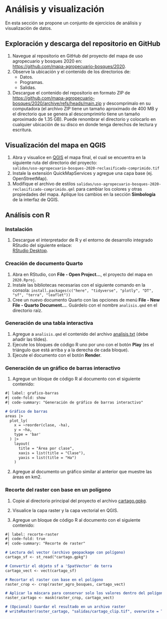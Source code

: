 # Análisis y visualización {.unnumbered}

En esta sección se propone un conjunto de ejercicios de análisis y visualización de datos.

## Exploración y descarga del repositorio en GitHub

1. Navegue al repositorio en GitHub del proyecto del mapa de uso agropecuario y bosques 2020 en:  
[https://github.com/mapa-agropecuario-bosques/2020](https://github.com/mapa-agropecuario-bosques/2020).
2. Observe la ubicación y el contenido de los directorios de:
    - Datos.
    - Programas.
    - Salidas.
3. Descargue el contenido del repositorio en formato ZIP de [https://github.com/mapa-agropecuario-bosques/2020/archive/refs/heads/main.zip](https://github.com/mapa-agropecuario-bosques/2020/archive/refs/heads/main.zip) y descomprímalo en su computadora (el archivo ZIP tiene un tamaño aproximado de 400 MB y el directorio que se genera al descomprimirlo tiene un tamaño aproximado de 1.35 GB). Puede renombrar el directorio y colocarlo en cualquier ubicación de su disco en donde tenga derechos de lectura y escritura.

## Visualización del mapa en QGIS

1. Abra y visualice en [QGIS](https://qgis.org/) el mapa final, el cual se encuentra en la siguiente ruta del directorio del proyecto:  
`salidas/uso-agropecuario-bosques-2020-reclasificado-comprimido.tif`
2. Instale la extensión QuickMapServices y agregue una capa base (ej. OpenStreetMap).
3. Modifique el archivo de estilos `salidas/uso-agropecuario-bosques-2020-reclasificado-comprimido.qml` para cambiar los colores y otras propiedades del mapa. Aplique los cambios en la sección **Simbología** de la interfaz de QGIS.

## Análisis con R

### Instalación

1. Descargue el interpretador de R y el entorno de desarrollo integrado RStudio del siguiente enlace:  
[RStudio Desktop](https://posit.co/download/rstudio-desktop/).

### Creación de documento Quarto

1. Abra en RStudio, con **File - Open Project...**, el proyecto del mapa en `2020.Rproj`.
2. Instale las bibliotecas necesarias con el siguiente comando en la consola:
`install.packages(c("here", "tidyverse", "plotly", "DT", "sf", "terra", "leaflet"))`
3. Cree un nuevo documento Quarto con las opciones de menú **File - New File - Quarto Document...**. Guárdelo con el nombre `analisis.qmd` en el directorio raíz.

### Generación de una tabla interactiva

1. Agregue a `analisis.qmd` el contenido del archivo [analisis.txt](https://raw.githubusercontent.com/mapa-agropecuario-bosques/mapa-agropecuario-bosques.github.io/refs/heads/main/contenido/2020/analisis.txt) (debe añadir las tildes).
2. Ejecute los bloques de código R uno por uno con el botón **Play** (es el triángulo que está arriba y a la derecha de cada bloque).
3. Ejecute el documento con el botón **Render**.

### Generación de un gráfico de barras interactivo

1. Agregue un bloque de código R al documento con el siguiente contenido:

```md
#| label: grafico-barras
#| code-fold: show
#| code-summary: "Generación de gráfico de barras interactivo"

# Gráfico de barras
areas |>
  plot_ly(
    x = ~reorder(clase, -ha),
    y = ~ha,
    type = 'bar'
  ) |>
    layout(
      title = "Área por clase",
      xaxis = list(title = "Clase"),
      yaxis = list(title = "Ha")
    )
```

2. Agregue al documento un gráfico similar al anterior que muestre las áreas en km2.

### Recorte del raster con base en un polígono

1. Copie al directorio principal del proyecto el archivo [cartago.gpkg](https://github.com/mapa-agropecuario-bosques/mapa-agropecuario-bosques.github.io/blob/main/contenido/2020/datos/cartago.gpkg).

2. Visualice la capa raster y la capa vectorial en QGIS.

3. Agregue un bloque de código R al documento con el siguiente contenido:

```md
#| label: recorte-raster
#| code-fold: true
#| code-summary: "Recorte de raster"

# Lectura del vector (archivo geopackage con polígono)
cartago_sf <- st_read("cartago.gpkg")

# Convertir el objeto sf a 'SpatVector' de terra
cartago_vect <- vect(cartago_sf)

# Recortar el raster con base en el polígono
raster_crop <- crop(raster_agro_bosques, cartago_vect)

# Aplicar la máscara para conservar solo los valores dentro del polígono
raster_cartago <- mask(raster_crop, cartago_vect)

# (Opcional) Guardar el resultado en un archivo raster
# writeRaster(raster_cartago, "salidas/cartago_clip.tif", overwrite = TRUE)
```

